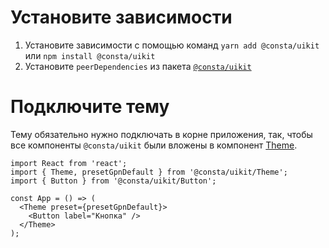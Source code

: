 # Установите зависимости

1. Установите зависимости с помощью команд `yarn add @consta/uikit` или `npm install @consta/uikit`
2. Установите `peerDependencies` из пакета [`@consta/uikit`](https://github.com/consta-design-system/table/blob/master/package.json)

# Подключите тему

Тему обязательно нужно подключать в корне приложения, так, чтобы все компоненты `@consta/uikit` были вложены в компонент [Theme](##LIBS.LIB.STAND/lib:uikit/stand:components-theme-stable).

```tsx
import React from 'react';
import { Theme, presetGpnDefault } from '@consta/uikit/Theme';
import { Button } from '@consta/uikit/Button';

const App = () => (
  <Theme preset={presetGpnDefault}>
    <Button label="Кнопка" />
  </Theme>
);
```
